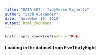 ```yaml
---
title: "DATA 607 - TidyVerse Vignette"
author: "Zach Alexander"
date: "November 19, 2019"
output: html_document
---
```


```r
knitr::opts_chunk$set(echo = TRUE)
```

#### Loading in the dataset from FiveThirtyEight
